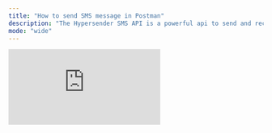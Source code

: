 ```yaml
---
title: "How to send SMS message in Postman"
description: "The Hypersender SMS API is a powerful api to send and receive messages using your own SIM card number. In this guide, we will show you how to send a SMS message using Postman."
mode: "wide"
---
```


<Frame>
    <div style={{ position: 'relative', paddingBottom: 'calc(54.285714285714285% + 41px)', height: 0, width: '100%' }}>
        <iframe
        src="https://demo.arcade.software/4eIF73n5oj3HBhoII0yh?embed&embed_mobile=tab&embed_desktop=inline&show_copy_link=true"
        title="Seamlessly Configure and Test API Requests with Hypersender SMS"
        frameBorder="0"
        loading="lazy"
        allowFullScreen
        allow="clipboard-write"
        style={{ position: 'absolute', top: 0, left: 0, width: '100%', height: '100%', colorScheme: 'light' }}
        />
    </div>
</Frame>
